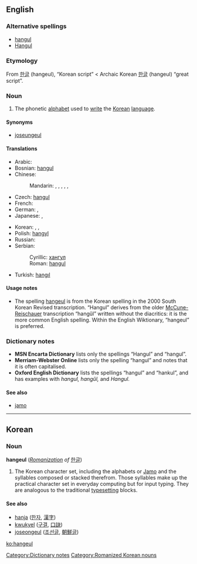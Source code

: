 {{wikipedia}}
{{also|han-geul|Hangeul}}
==English==

===Alternative spellings===
* [[hangul]]
* [[Hangul]]

===Etymology===
From {{etyl|ko|en}} [[한글]] (hangeul), “Korean script” < Archaic Korean [[한글]] (hangeul) “great script”.

===Noun===
{{en-noun|-}}

# The phonetic [[alphabet]] used to [[write]] the [[Korean]] [[language]].

====Synonyms====
* [[joseungeul]]

====Translations====
{{trans-top|Korean phonetic script}}
* Arabic: {{t|ar|هانغول|m|tr=hanguul, hanghuul|sc=Arab}}
* Bosnian: [[hangul#Bosnian|hangul]] {{m}}
* Chinese:
*: Mandarin: {{t|zh|諺文|sc=Hani}}, {{t|zh|谚文|tr=yànwén|sc=Hani}},  {{t|zh|朝鮮字母|sc=Hani}},  {{t|zh|朝鲜字母|tr=Cháoxiǎn zìmǔ|sc=Hani}},  {{t|zh|韓字|sc=Hani}},  {{t|zh|韩字|tr=hánzì|sc=Hani}}
* Czech: [[hangul#Czech|hangul]] {{m}}
* French: {{t|fr|hangeul|m}}
* German: {{t|de|Hangeul|n}},  {{t|de|Hangul|n}}
* Japanese: {{t|ja|ハングル|tr=hangeru|sc=Jpan}},  {{t|ja|朝鮮文字|tr=ちょうせんもじ, Chōsen moji|sc=Jpan}}
{{trans-mid}}
* Korean: {{qualifier|South}} {{t|ko|한글|tr=hangeul|sc=Kore}},  {{qualifier|North}} {{t|ko|조선글|tr=joseongeul|sc=Kore}},  {{qualifier|諺文}} {{t|ko|언문|tr=eonmun|sc=Kore}}
* Polish: [[hangyl]] {{m}}
* Russian: {{t|ru|хангыль|m|tr=xangýl’|sc=Cyrl}}
* Serbian:
*: Cyrillic: [[хангул]] {{m}}
*: Roman: [[hangul#Serbian|hangul]] {{m}}
* Turkish: [[hangıl]]
{{trans-bottom}}

====Usage notes====
* The spelling [[hangeul]] is from the Korean spelling in the 2000 South Korean Revised transcription. “Hangul” derives from the older [[McCune-Reischauer]] transcription “hangŭl” written without the diacritics: it is the more common English spelling. Within the English Wiktionary, “hangeul” is preferred.

===Dictionary notes===
* '''MSN Encarta Dictionary''' lists only the spellings “Hangul” and “hangul”.
* '''Merriam-Webster Online''' lists only the spelling “hangul” and notes that it is often capitalised.
* '''Oxford English Dictionary''' lists the spellings “hangul” and “hankul”, and has examples with ''hangul, hangŭl,'' and ''Hangul.''

====See also====
* [[jamo]]

[[Category:Dictionary notes]]

----

==Korean==

===Noun===
'''hangeul''' (''[[w:Revised Romanization|Romanization]] of'' [[한글]])

# The Korean character set, including the alphabets or [[w:Jamo|Jamo]] and the syllables composed or stacked therefrom. Those syllables make up the practical character set in everyday computing but for input typing. They are analogous to the traditional [[typesetting]] blocks.

====See also====
* [[hanja]] ([[한자]], [[漢字]])
* [[kwukyel]] ([[구결]], [[口訣]])
* [[joseongeul]] ([[조선글]], [[朝鮮글]])

[[Category:Romanized Korean nouns]]

[[ko:hangeul]]